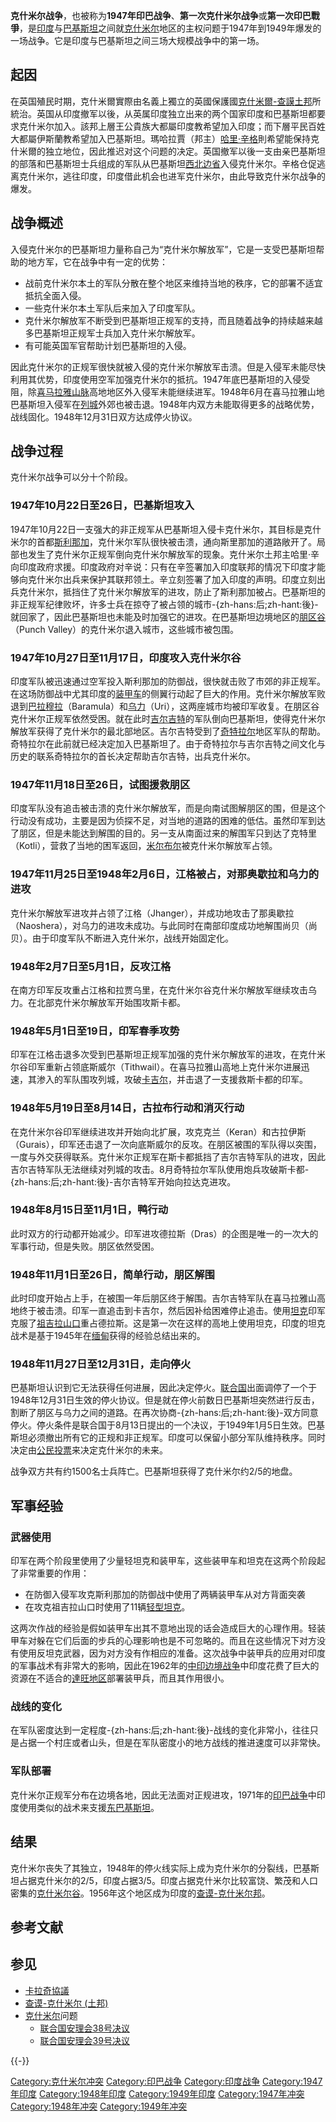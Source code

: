 {{noteTA
|1=zh-hans:克什米尔;zh-hant:克什米爾;zh-cn:克什米尔;zh-hk:克什米爾;zh-tw:喀什米爾;zh-mo:克什米爾;
}}
{{Infobox military conflict
| conflict      = 1947年印巴战争
| partof        = [[印巴战争|印巴战争]]
| campaign      = 
| colour_scheme = background:#91ACDB
| image         = [[Image:Indian_soldiers_fighting_in_1947_war.jpg|300px]]
| caption       = 印度士兵在1947年战争中的战斗
| notes         = 由[[自由克什米爾|自由克什米爾]]的[[普什圖族|普什圖族]]民兵入侵克什米爾所引發
| date          = 1947年10月21日 - 1948年12月31日
| place         = [[克什米尔|克什米尔]]
| result        = [[查谟-克什米尔_(土邦)|克什米爾-查谟土邦]]滅亡<br>聯合國斟旋兩國停火並動議公投
| territory     = 印巴兩國沿[[斯利那加|斯利那加]]停火線瓜分克什米爾；分別瓜分得3/5及2/5的領土，成為日後親印的[[查謨-克什米爾邦|查謨-克什米爾]]及親巴的[[自由克什米爾|自由克什米爾]]
| combatant1    = {{IND}}
*[[File:Jammu-Kashmir-flag.svg|22px]] [[查謨-克什米爾邦|查謨-克什米爾]]
| combatant2    = {{PAK}}
*[[File:Flag_of_Azad_Kashmir.svg|22px]] [[自由克什米爾|自由克什米爾]]<ref name="(Editor)">{{cite book|author=Robert Blackwill, James Dobbins, Michael O'Hanlon, Clare Lockhart, Nathaniel Fick, Molly Kinder, Andrew Erdmann, John Dowdy, Samina Ahmed, Anja Manuel, Meghan O'Sullivan, Nancy Birdsall, Wren Elhai, Nicholas Burns (Editor), Jonathon Price (Editor)|title=American Interests in South Asia: Building a Grand Strategy in Afghanistan, Pakistan, and India|url=http://books.google.com/books?id=ENyfHXi9wz0C&pg=PT155|accessdate=3 November 2011|publisher=Aspen Institute|isbn=978-1-61792-400-2|pages=155–|archive-date=2018-12-26|archive-url=https://web.archive.org/web/20181226142555/https://books.google.com/books?id=ENyfHXi9wz0C&hl=ja|dead-url=no}}</ref>
*[[File:Liwa-e-Ahmadiyya_1-2.svg|22px]] 部落民兵
| commander1    = [[File:Flag_of_Indian_Army.svg|20px]] [[Field_Marshal|FM]][[Kodandera_Madappa_Cariappa|K M Cariappa]] <br/>[[File:Flag_of_Indian_Army.svg|20px]] Lt.Gen. [[Satyawant_Mallannah_Shrinagesh|S.M. Shrinagesh]] <br/>[[File:Flag_of_Indian_Army.svg|20px]] Maj.Gen. [[Kodendera_Subayya_Thimayya|K S Thimayya]] <br/>[[File:Flag_of_Indian_Army.svg|20px]] Maj.Gen. [[Kalwant_Singh|Kalwant Singh]]
| commander2    =[[File:Flag_of_the_Pakistani_Army.svg|20px]] [[Major-General|MGen.]] [[Muhammed_Akbar_Khan|Akbar Khan]]<br>[[File:Flag_of_the_Pakistani_Army.svg|20px]] [[Brigadier-General|BGen]] [[Ayub_Khan_(Field_Marshal)|Ayub Khan]]<br>[[File:Pakistani_Air_Force_Ensign.svg|20px]] [[Air_Commodore|ACdre.]] [[Mukhtar_Ahmad_Dogar|Mukhtar Dogar]]<br>[[File:Naval_Jack_of_Pakistan.svg|20px]] [[Commodore_(rank)|Cdre.]] [[Haji_Mohammad_Siddiq_Choudri|HMS Choudri]]
| strength1     = 
| strength2     = 
| casualties1   = 1,500人阵亡<ref name=loc.gov/><br>3,152人受伤<ref name=lsqh>{{Cite web |url=http://164.100.24.219/rsq/quest.asp?qref=60605 |title=Official Government of India Statement giving numbers of KIA - Parliament of India Website |accessdate=2012-01-29 |archive-date=2007-06-24 |archive-url=https://www.webcitation.org/5PpUaNUPF?url=http://164.100.24.219/rsq/quest.asp?qref=60605 |dead-url=yes }}</ref>
| casualties2   = ~6,000人<ref name=loc.gov>{{Cite web |url=http://lcweb2.loc.gov/cgi-bin/query/r?frd%2Fcstdy%3A%40field%28DOCID+in0189%29 |title=Library of Congress Country Studies |accessdate=2020-09-30 |archive-date=2019-07-05 |archive-url=https://web.archive.org/web/20190705131251/http://lcweb2.loc.gov/cgi-bin/query/r%3Ffrd/cstdy:@field(DOCID%2Bin0189) |dead-url=no }}</ref><ref name=pakdef48>{{Cite web |url=http://www.pakdef.info/pakmilitary/army/war/48warbattlecasualties.html |title=Battle Casualties of Azad Kashmir Regiment during 1947-1948 |accessdate=2012-01-29 |archive-date=2012-12-07 |archive-url=https://web.archive.org/web/20121207080656/http://pakdef.info/pakmilitary/army/war/48warbattlecasualties.html |dead-url=no }}</ref>陣亡<br/>14,668受傷<ref name=pakdef48/>
| campaignbox   = {{Campaignbox Indo-Pakistani Wars}}
}}

'''克什米尔战争'''，也被称为'''1947年印巴战争'''、'''第一次克什米尔战争'''或'''第一次印巴戰爭'''，是[[印度|印度]]与[[巴基斯坦|巴基斯坦]]之间就[[克什米尔|克什米尔]]地区的主权问题于1947年到1949年爆发的一场战争。它是印度与巴基斯坦之间三场大规模战争中的第一场。

== 起因 ==
在英国殖民时期，克什米爾實際由名義上獨立的英國保護國[[查谟和克什米尔土邦|克什米爾-查謨]][[土邦|土邦]]所統治。英国从印度撤军以後，从英属印度独立出来的两个国家印度和巴基斯坦都要求克什米尔加入。該邦上層王公貴族大都屬印度教希望加入印度；而下層平民百姓大都屬伊斯蘭教希望加入巴基斯坦。瑪哈拉賈（邦主）[[哈里·辛格|哈里·辛格]]則希望能保持克什米爾的独立地位，因此推迟对这个问题的决定。英国撤军以後一支由亲巴基斯坦的部落和巴基斯坦士兵组成的军队从巴基斯坦[[西北边省|西北边省]]入侵克什米尔。辛格仓促逃离克什米尔，逃往印度，印度借此机会也进军克什米尔，由此导致克什米尔战争的爆发。

== 战争概述 ==
入侵克什米尔的巴基斯坦力量称自己为“克什米尔解放军”，它是一支受巴基斯坦帮助的地方军，它在战争中有一定的优势：
* 战前克什米尔本土的军队分散在整个地区来维持当地的秩序，它的部署不适宜抵抗全面入侵。
* 一些克什米尔本土军队后来加入了印度军队。
* 克什米尔解放军不断受到巴基斯坦正规军的支持，而且随着战争的持续越来越多巴基斯坦正规军士兵加入克什米尔解放军。
* 有可能英国军官帮助计划巴基斯坦的入侵。
因此克什米尔的正规军很快就被入侵的克什米尔解放军击溃。但是入侵军未能尽快利用其优势，印度使用空军加强克什米尔的抵抗。1947年底巴基斯坦的入侵受阻，除[[喜马拉雅山脉|喜马拉雅山脉]]高地地区外入侵军未能继续进军。1948年6月在喜马拉雅山地巴基斯坦入侵军在[[列城|列城]]外郊也被击退。1948年内双方未能取得更多的战略优势，战线固化。1948年12月31日双方达成停火协议。

== 战争过程 ==
克什米尔战争可以分十个阶段。
=== 1947年10月22日至26日，巴基斯坦攻入 ===
1947年10月22日一支强大的非正规军从巴基斯坦入侵卡克什米尔，其目标是克什米尔的首都[[斯利那加|斯利那加]]，克什米尔军队很快被击溃，通向斯里那加的道路敞开了。局部也发生了克什米尔正规军倒向克什米尔解放军的现象。克什米尔土邦主哈里·辛向印度政府求援。印度政府对辛说：只有在辛签署加入印度联邦的情况下印度才能够向克什米尔出兵来保护其联邦领土。辛立刻签署了加入印度的声明。印度立刻出兵克什米尔，抵挡住了克什米尔解放军的进攻，防止了斯利那加被占。巴基斯坦的非正规军纪律败坏，许多士兵在掠夺了被占领的城市-{zh-hans:后;zh-hant:後}-就回家了，因此巴基斯坦也未能及时加强它的进攻。在巴基斯坦边境地区的[[朋区谷|朋区谷]]（Punch Valley）的克什米尔退入城市，这些城市被包围。

=== 1947年10月27日至11月17日，印度攻入克什米尔谷 ===
印度军队被迅速通过空军投入斯利那加的防御战，很快就击败了市郊的非正规军。在这场防御战中尤其印度的[[装甲车|装甲车]]的侧翼行动起了巨大的作用。克什米尔解放军败退到[[巴拉穆拉|巴拉穆拉]]（Baramula）和[[乌力|乌力]]（Uri），这两座城市均被印军收复。在朋区谷克什米尔正规军依然受困。就在此时[[吉尔吉特|吉尔吉特]]的军队倒向巴基斯坦，使得克什米尔解放军获得了克什米尔的最北部地区。吉尔吉特受到了[[奇特拉尔|奇特拉尔]]地区军队的帮助。奇特拉尔在此前就已经决定加入巴基斯坦了。由于奇特拉尔与吉尔吉特之间文化与历史的联系奇特拉尔的首长决定帮助吉尔吉特，出兵克什米尔。

=== 1947年11月18日至26日，试图援救朋区 ===
印度军队没有追击被击溃的克什米尔解放军，而是向南试图解朋区的围，但是这个行动没有成功，主要是因为侦探不足，对当地的道路的困难的低估。虽然印军到达了朋区，但是未能达到解围的目的。另一支从南面过来的解围军只到达了克特里（Kotli），营救了当地的困军返回，[[米尔布尔|米尔布尔]]被克什米尔解放军占领。

=== 1947年11月25日至1948年2月6日，江格被占，对那奥歇拉和乌力的进攻 ===
克什米尔解放军进攻并占领了江格（Jhanger），并成功地攻击了那奥歇拉（Naoshera），对乌力的进攻未成功。与此同时在南部印度成功地解围尚贝（尚贝）。由于印度军队不断进入克什米尔，战线开始固定化。

=== 1948年2月7日至5月1日，反攻江格 ===
在南方印军反攻重占江格和拉贾乌里，在克什米尔谷克什米尔解放军继续攻击乌力。在北部克什米尔解放军开始围攻斯卡都。

=== 1948年5月1日至19日，印军春季攻势 ===
印军在江格击退多次受到巴基斯坦正规军加强的克什米尔解放军的进攻，在克什米尔谷印军重新占领底斯威尔（Tithwail）。在喜马拉雅山高地上克什米尔进展迅速，其渗入的军队围攻列城，攻破[[卡吉尔|卡吉尔]]，并击退了一支援救斯卡都的印军。

=== 1948年5月19日至8月14日，古拉布行动和消灭行动 ===
在克什米尔谷印军继续进攻并开始向北扩展，攻克克兰（Keran）和古拉伊斯（Gurais），印军还击退了一次向底斯威尔的反攻。在朋区被围的军队得以突围，一度与外交获得联系。克什米尔正规军在斯卡都抵挡了吉尔吉特军队的进攻，因此吉尔吉特军队无法继续对列城的攻击。8月奇特拉尔军队使用炮兵攻破斯卡都-{zh-hans:后;zh-hant:後}-吉尔吉特军开始向拉达克进攻。

=== 1948年8月15日至11月1日，鸭行动 ===
此时双方的行动都开始减少。印军进攻德拉斯（Dras）的企图是唯一的一次大的军事行动，但是失败。朋区依然受困。

=== 1948年11月1日至26日，简单行动，朋区解围 ===
此时印度开始占上手，在被围一年后朋区终于解围。吉尔吉特军队在喜马拉雅山高地终于被击溃。印军一直追击到卡吉尔，然后因补给困难停止追击。使用[[坦克|坦克]]印军克服了[[祖吉拉山口|祖吉拉山口]]重占德拉斯。这是第一次在这样的高地上使用坦克，印度的坦克战术是基于1945年在[[缅甸|缅甸]]获得的经验总结出来的。

=== 1948年11月27日至12月31日，走向停火 ===
巴基斯坦认识到它无法获得任何进展，因此决定停火。[[联合国|联合国]]出面调停了一个于1948年12月31日生效的停火协议。但是就在停火前数日巴基斯坦突然进行反击，割断了朋区与乌力之间的道路。在再次协商-{zh-hans:后;zh-hant:後}-双方同意停火。停火条件是联合国于8月13日提出的一个决议，于1949年1月5日生效。巴基斯坦必须撤出所有它的正规和非正规军。印度可以保留小部分军队维持秩序。同时决定由[[公民投票|公民投票]]来决定克什米尔的未来。

战争双方共有约1500名士兵阵亡。巴基斯坦获得了克什米尔约2/5的地盘。

== 军事经验 ==
=== 武器使用 ===
印军在两个阶段里使用了少量轻坦克和装甲车，这些装甲车和坦克在这两个阶段起了非常重要的作用：
* 在防御入侵军攻克斯利那加的防御战中使用了两辆装甲车从对方背面突袭
* 在攻克祖吉拉山口时使用了11辆[[輕型戰車|轻型坦克]]。
这两次作战的经验是假如装甲车出其不意地出现的话会造成巨大的心理作用。轻装甲车对躲在它们后面的步兵的心理影响也是不可忽略的。而且在这些情况下对方没有使用反坦克武器，因为对方没有作相应的准备。这次战争中装甲兵的应用对印度的军事战术有非常大的影响，因此在1962年的[[中印边境战争|中印边境战争]]中印度花费了巨大的资源在不适合的[[達旺地区|達旺地区]]部署装甲兵，而且其作用很小。

=== 战线的变化 ===
在军队密度达到一定程度-{zh-hans:后;zh-hant:後}-战线的变化非常小，往往只是占据一个村庄或者山头，但是在军队密度小的地方战线的推进速度可以非常快。

=== 军队部署 ===
克什米尔正规军分布在边境各地，因此无法面对正规进攻，1971年的[[印巴战争|印巴战争]]中印度使用类似的战术来支援[[东巴基斯坦|东巴基斯坦]]。

== 结果 ==
克什米尔丧失了其独立，1948年的停火线实际上成为克什米尔的分裂线，巴基斯坦占据克什米尔的2/5，印度占据3/5。印度占据克什米尔比较富饶、繁茂和人口密集的[[克什米尔谷|克什米尔谷]]。1956年这个地区成为印度的[[查谟-克什米尔邦|查谟-克什米尔邦]]。

== 参考文献 ==
{{Reflist}}

== 参见 ==
{{Portal box|军事|印度|巴基斯坦|联合国}}
*[[卡拉奇協議|卡拉奇協議]]
* [[查谟-克什米尔_(土邦)|查谟-克什米尔 (土邦)]]
* [[克什米尔|克什米尔]]问题
** [[联合国安理会38号决议|联合国安理会38号决议]]
** [[联合国安理会39号决议|联合国安理会39号决议]]

{{-}}
{{印度軍事}}
[[Category:克什米尔冲突|Category:克什米尔冲突]]
[[Category:印巴战争|Category:印巴战争]]
[[Category:印度战争|Category:印度战争]]
[[Category:1947年印度|Category:1947年印度]]
[[Category:1948年印度|Category:1948年印度]]
[[Category:1949年印度|Category:1949年印度]]
[[Category:1947年冲突|Category:1947年冲突]]
[[Category:1948年冲突|Category:1948年冲突]]
[[Category:1949年冲突|Category:1949年冲突]]